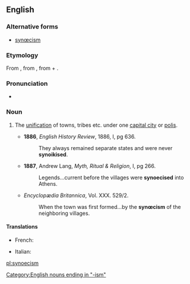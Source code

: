 ==English==

===Alternative forms===
* [[synœcism]]

===Etymology===
From {{etyl|grc}} {{term|συνοικισμός|lang=grc}}, from {{term|συνοικίζειν||to make live with, to unite under one city|lang=grc}}, from {{term|σύν||[[syn-]]|sc=polytonic}} + {{term|οἰκίζειν||to colonise|lang=grc}}.

===Pronunciation===
* {{IPA|/sɪˈniːsɪzəm/}}

===Noun===
{{en-noun}}

# {{context|Ancient Greece}} The [[unification]] of towns, tribes etc. under one [[capital city]] or [[polis]].
#* '''1886''', ''English History Review'', 1886, I, pg 636.
#*: They always remained separate states and were never '''synoikised'''.
#* '''1887''', Andrew Lang, ''Myth, Ritual & Religion'', I, pg 266.
#*: Legends...current before the villages were '''synoecised''' into Athens.
#* {{rfdate}} ''Encyclopædia Britannica'', Vol. XXX. 529/2.
#*: When the town was first formed...by the '''synœcism''' of the neighboring villages.

====Translations====
{{trans-top|unification under one capital city}}
* French: {{t+|fr|synœcisme|m}}
{{trans-mid}}
* Italian: {{t-|it|sinecismo|m}}
{{trans-bottom}}

[[Category:English nouns ending in "-ism"]]

[[pl:synoecism]]